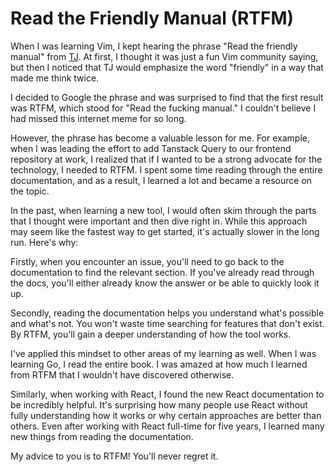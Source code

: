 # Read the Friendly Manual (RTFM)

When I was learning Vim, I kept hearing the phrase "Read the friendly manual" from [TJ](https://youtu.be/rT-fbLFOCy0?si=gnrN2rayGJao8YPG). At first, I thought it was just a fun Vim community saying, but then I noticed that TJ would emphasize the word "friendly" in a way that made me think twice.

I decided to Google the phrase and was surprised to find that the first result was RTFM, which stood for "Read the fucking manual." I couldn't believe I had missed this internet meme for so long.

However, the phrase has become a valuable lesson for me. For example, when I was leading the effort to add Tanstack Query to our frontend repository at work, I realized that if I wanted to be a strong advocate for the technology, I needed to RTFM. I spent some time reading through the entire documentation, and as a result, I learned a lot and became a resource on the topic.

In the past, when learning a new tool, I would often skim through the parts that I thought were important and then dive right in. While this approach may seem like the fastest way to get started, it's actually slower in the long run. Here's why:

Firstly, when you encounter an issue, you'll need to go back to the documentation to find the relevant section. If you've already read through the docs, you'll either already know the answer or be able to quickly look it up.

Secondly, reading the documentation helps you understand what's possible and what's not. You won't waste time searching for features that don't exist. By RTFM, you'll gain a deeper understanding of how the tool works.

I've applied this mindset to other areas of my learning as well. When I was learning Go, I read the entire book. I was amazed at how much I learned from RTFM that I wouldn't have discovered otherwise.

Similarly, when working with React, I found the new React documentation to be incredibly helpful. It's surprising how many people use React without fully understanding how it works or why certain approaches are better than others. Even after working with React full-time for five years, I learned many new things from reading the documentation.

My advice to you is to RTFM! You'll never regret it.
